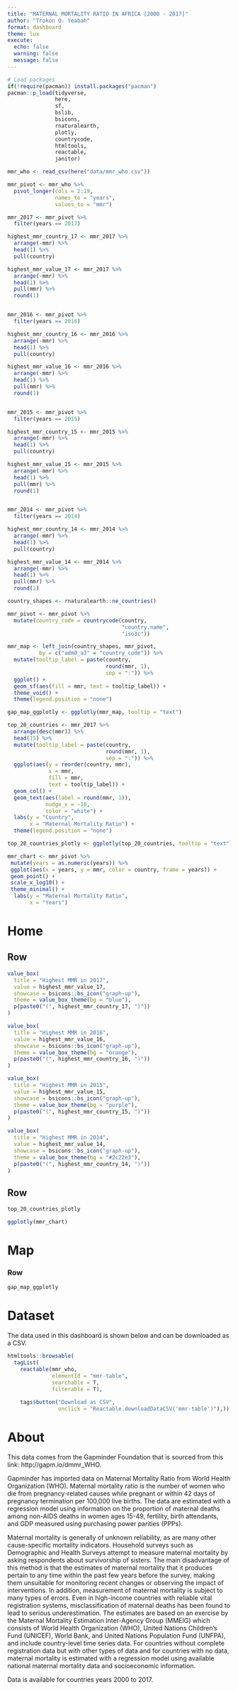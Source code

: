 ```yaml
---
title: "MATERNAL MORTALITY RATIO IN AFRICA [2000 - 2017]"
author: "Trokon O. Yeabah"
format: dashboard
theme: lux
execute:
  echo: false
  warning: false
  message: false
---
```



```r
# Load packages 
if(!require(pacman)) install.packages("pacman")
pacman::p_load(tidyverse, 
               here,
               sf,
               bslib, 
               bsicons,
               rnaturalearth, 
               plotly, 
               countrycode, 
               htmltools, 
               reactable,
               janitor)

```
```r
mmr_who <- read_csv(here("data/mmr_who.csv"))

mmr_pivot <- mmr_who %>% 
  pivot_longer(cols = 2:19,
               names_to = "years",
               values_to = "mmr")
```

```r
mmr_2017 <- mmr_pivot %>% 
  filter(years == 2017)

highest_mmr_country_17 <- mmr_2017 %>% 
  arrange(-mmr) %>% 
  head(1) %>% 
  pull(country)

highest_mmr_value_17 <- mmr_2017 %>% 
  arrange(-mmr) %>% 
  head(1) %>% 
  pull(mmr) %>% 
  round(1)


mmr_2016 <- mmr_pivot %>% 
  filter(years == 2016)

highest_mmr_country_16 <- mmr_2016 %>% 
  arrange(-mmr) %>% 
  head(1) %>% 
  pull(country)

highest_mmr_value_16 <- mmr_2016 %>% 
  arrange(-mmr) %>% 
  head(1) %>% 
  pull(mmr) %>% 
  round(1)


mmr_2015 <- mmr_pivot %>% 
  filter(years == 2015)

highest_mmr_country_15 <- mmr_2015 %>% 
  arrange(-mmr) %>% 
  head(1) %>% 
  pull(country)

highest_mmr_value_15 <- mmr_2015 %>% 
  arrange(-mmr) %>% 
  head(1) %>% 
  pull(mmr) %>% 
  round(1)


mmr_2014 <- mmr_pivot %>% 
  filter(years == 2014)

highest_mmr_country_14 <- mmr_2014 %>% 
  arrange(-mmr) %>% 
  head(1) %>% 
  pull(country)

highest_mmr_value_14 <- mmr_2014 %>% 
  arrange(-mmr) %>% 
  head(1) %>% 
  pull(mmr) %>% 
  round(1)

```


```r

country_shapes <- rnaturalearth::ne_countries()

mmr_pivot <- mmr_pivot %>% 
  mutate(country_code = countrycode(country,
                                    "country.name", 
                                    "iso3c"))

mmr_map <- left_join(country_shapes, mmr_pivot,
          by = c("adm0_a3" = "country_code")) %>%
  mutate(tooltip_label = paste(country, 
                               round(mmr, 1),
                               sep = ":")) %>% 
  ggplot() +
  geom_sf(aes(fill = mmr, text = tooltip_label)) +
  theme_void() +
  theme(legend.position = "none")

gap_map_ggplotly <- ggplotly(mmr_map, tooltip = "text")
```

```r
top_20_countries <- mmr_2017 %>% 
  arrange(desc(mmr)) %>% 
  head(15) %>% 
  mutate(tooltip_label = paste(country, 
                               round(mmr, 1),
                               sep = ":")) %>%
  ggplot(aes(y = reorder(country, mmr),
             x = mmr,
             fill = mmr,
             text = tooltip_label)) +
  geom_col() +
  geom_text(aes(label = round(mmr, 1)), 
            nudge_x = -10, 
            color = "white") +
  labs(y = "Country",
       x = "Maternal Mortality Ratio") +
  theme(legend.position = "none")

top_20_countries_plotly <- ggplotly(top_20_countries, tooltip = "text")
```

```r
mmr_chart <- mmr_pivot %>% 
 mutate(years = as.numeric(years)) %>% 
 ggplot(aes(x = years, y = mmr, color = country, frame = years)) +
 geom_point() +
 scale_x_log10() +
 theme_minimal() +
  labs(y = "Maternal Mortality Ratio",
       x = "Years") 
```



# Home

## Row {height=25%}

```r
value_box(
  title = "Highest MMR in 2017",
  value = highest_mmr_value_17,
  showcase = bsicons::bs_icon("graph-up"),
  theme = value_box_theme(bg = "blue"),
  p(paste0("(", highest_mmr_country_17, ")"))
)
```

```r
value_box(
  title = "Highest MMR in 2016",
  value = highest_mmr_value_16,
  showcase = bsicons::bs_icon("graph-up"),
  theme = value_box_theme(bg = "orange"),
  p(paste0("(", highest_mmr_country_16, ")"))
)
```

```r
value_box(
  title = "Highest MMR in 2015",
  value = highest_mmr_value_15,
  showcase = bsicons::bs_icon("graph-up"),
  theme = value_box_theme(bg = "purple"),
  p(paste0("(", highest_mmr_country_15, ")"))
)
```

```r
value_box(
  title = "Highest MMR in 2014",
  value = highest_mmr_value_14,
  showcase = bsicons::bs_icon("graph-up"),
  theme = value_box_theme(bg = "#2c22e3"),
  p(paste0("(", highest_mmr_country_14, ")"))
)
```


## Row {height=75%}
```r
top_20_countries_plotly
```

```r
ggplotly(mmr_chart)
```

# Map

### Row {height=100%}
```r
gap_map_ggplotly
```


# Dataset

The data used in this dashboard is shown below and can be downloaded as a CSV. 

```r

htmltools::browsable(
  tagList(
    reactable(mmr_who,
              elementId = "mmr-table",
              searchable = T, 
              filterable = T),
    
    tags$button("Download as CSV", 
                onclick = "Reactable.downloadDataCSV('mmr-table')"),))
```


# About

This data comes from the Gapminder Foundation that is sourced from this link: http://gapm.io/dmmr_WHO. 

Gapminder has imported data on Maternal Mortality Ratio from World Health Organization (WHO). Maternal mortality ratio is the number of women who die from pregnancy-related causes while pregnant or within 42 days of pregnancy termination per 100,000 live births. The data are estimated with a regression model using information on the proportion of maternal deaths among non-AIDS deaths in women ages 15-49, fertility, birth attendants, and GDP measured using purchasing power parities (PPPs).

Maternal mortality is generally of unknown reliability, as are many other cause-specific mortality indicators. Household surveys such as Demographic and Health Surveys attempt to measure maternal mortality by asking respondents about survivorship of sisters. The main disadvantage of this method is that the estimates of maternal mortality that it produces pertain to any time within the past few years before the survey, making them unsuitable for monitoring recent changes or observing the impact of interventions. In addition, measurement of maternal mortality is subject to many types of errors. Even in high-income countries with reliable vital registration systems, misclassification of maternal deaths has been found to lead to serious underestimation. The estimates are based on an exercise by the Maternal Mortality Estimation Inter-Agency Group (MMEIG) which consists of World Health Organization (WHO), United Nations Children's Fund (UNICEF), World Bank, and United Nations Population Fund (UNFPA), and include country-level time series data. For countries without complete registration data but with other types of data and for countries with no data, maternal mortality is estimated with a regression model using available national maternal mortality data and socioeconomic information.

Data is available for countries years 2000 to 2017.








